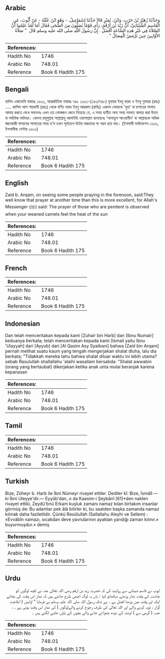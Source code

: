 ## Arabic


<div dir="rtl" lang="ar" style={{fontSize:'larger',backgroundColor:'#f8f9fa',padding:20}}>
وَحَدَّثَنَا زُهَيْرُ بْنُ حَرْبٍ، وَابْنُ، نُمَيْرٍ قَالاَ حَدَّثَنَا إِسْمَاعِيلُ، - وَهُوَ ابْنُ عُلَيَّةَ - عَنْ أَيُّوبَ، عَنِ الْقَاسِمِ الشَّيْبَانِيِّ، أَنَّ زَيْدَ بْنَ أَرْقَمَ، رَأَى قَوْمًا يُصَلُّونَ مِنَ الضُّحَى فَقَالَ أَمَا لَقَدْ عَلِمُوا أَنَّ الصَّلاَةَ فِي غَيْرِ هَذِهِ السَّاعَةِ أَفْضَلُ ‏.‏ إِنَّ رَسُولَ اللَّهِ صلى الله عليه وسلم قَالَ ‏ "‏ صَلاَةُ الأَوَّابِينَ حِينَ تَرْمَضُ الْفِصَالُ ‏"‏ ‏.‏
</div>
<div style={{backgroundColor:'#f8f9fa',padding:20, marginBottom: 10}}><table> <thead> <tr> <th>References:</th> <th></th> </tr> </thead> <tbody><tr><td>Hadith No</td><td>1746</td></tr><tr><td>Arabic No</td><td>748.01</td></tr><tr><td>Reference</td><td>Book 6 Hadith 175</td></tr></tbody></table></div>

## Bengali


<div dir="ltr" lang="bn" style={{fontSize:'larger',backgroundColor:'#f8f9fa',padding:20}}>
হাদিস একাডেমি নাম্বারঃ ১৬৩১, আন্তর্জাতিক নাম্বারঃ ৭৪৮ ১৬৩১-(১৪৩/৭৪৮) যুহায়র ইবনু হারব ও ইবনু নুমায়র (রহঃ) ..... কাসিম আশ শায়বানী (রহঃ) থেকে বর্ণিত যায়দ ইবনু আরকাম (রাযিঃ) একদল লোককে 'যুহা’ বা চাশতের সালাত আদায় করতে দেখে বললেনঃ এখন তো লোকজন জেনে নিয়েছে যে, এ সময় ব্যতীত অন্য সময় সালাত আদায় করা উত্তম বা সর্বাধিক মর্যাদার। কেননা রসূলুল্লাহ সাল্লাল্লাহু আলাইহি ওয়াসাল্লাম বলেছেনঃ 'সালাতুল আওয়াবীন’ বা আল্লাহকে অধিক স্মরণকারী বান্দাদের সালাতের সময় হ’ল তখন সূর্যতাপে উটের বাচ্চাদের পা গরম হয়ে যায়। (ইসলামী ফাউন্ডেশন ১৬১৬, ইসলামীক সেন্টার ১৬১৩)
</div>
<div style={{backgroundColor:'#f8f9fa',padding:20, marginBottom: 10}}><table> <thead> <tr> <th>References:</th> <th></th> </tr> </thead> <tbody><tr><td>Hadith No</td><td>1746</td></tr><tr><td>Arabic No</td><td>748.01</td></tr><tr><td>Reference</td><td>Book 6 Hadith 175</td></tr></tbody></table></div>

## English


<div dir="ltr" lang="en" style={{fontSize:'larger',backgroundColor:'#f8f9fa',padding:20}}>
Zaid b. Arqam, on seeing some people praying in the forenoon, said:They well know that prayer at another time than this is more excellent, for Allah's Messenger (ﷺ) said: The prayer of those who are penitent is observed when your weaned camels feel the heat of the sun
</div>
<div style={{backgroundColor:'#f8f9fa',padding:20, marginBottom: 10}}><table> <thead> <tr> <th>References:</th> <th></th> </tr> </thead> <tbody><tr><td>Hadith No</td><td>1746</td></tr><tr><td>Arabic No</td><td>748.01</td></tr><tr><td>Reference</td><td>Book 6 Hadith 175</td></tr></tbody></table></div>

## French


<div dir="ltr" lang="fr" style={{fontSize:'larger',backgroundColor:'#f8f9fa',padding:20}}>

</div>
<div style={{backgroundColor:'#f8f9fa',padding:20, marginBottom: 10}}><table> <thead> <tr> <th>References:</th> <th></th> </tr> </thead> <tbody><tr><td>Hadith No</td><td>1746</td></tr><tr><td>Arabic No</td><td>748.01</td></tr><tr><td>Reference</td><td>Book 6 Hadith 175</td></tr></tbody></table></div>

## Indonesian


<div dir="ltr" lang="id" style={{fontSize:'larger',backgroundColor:'#f8f9fa',padding:20}}>
Dan telah menceritakan kepada kami [Zuhair bin Harb] dan [Ibnu Numair] keduanya berkata; telah menceritakan kepada kami [Ismail yaitu Ibnu 'Ulayyah] dari [Ayyub] dari [Al Qasim Asy Syaibani] bahwa [Zaid bin Arqam] pernah melihat suatu kaum yang tengah mengerjakan shalat dluha, lalu dia berkata; "Tidakkah mereka tahu bahwa shalat diluar waktu ini lebih utama? sebab Rasulullah shallallahu 'alaihi wasallam bersabda: "Shalat awwabin (orang yang bertaubat) dikerjakan ketika anak unta mulai beranjak karena kepanasan
</div>
<div style={{backgroundColor:'#f8f9fa',padding:20, marginBottom: 10}}><table> <thead> <tr> <th>References:</th> <th></th> </tr> </thead> <tbody><tr><td>Hadith No</td><td>1746</td></tr><tr><td>Arabic No</td><td>748.01</td></tr><tr><td>Reference</td><td>Book 6 Hadith 175</td></tr></tbody></table></div>

## Tamil


<div dir="ltr" lang="ta" style={{fontSize:'larger',backgroundColor:'#f8f9fa',padding:20}}>

</div>
<div style={{backgroundColor:'#f8f9fa',padding:20, marginBottom: 10}}><table> <thead> <tr> <th>References:</th> <th></th> </tr> </thead> <tbody><tr><td>Hadith No</td><td>1746</td></tr><tr><td>Arabic No</td><td>748.01</td></tr><tr><td>Reference</td><td>Book 6 Hadith 175</td></tr></tbody></table></div>

## Turkish


<div dir="ltr" lang="tr" style={{fontSize:'larger',backgroundColor:'#f8f9fa',padding:20}}>
Bize, Züheyr b. Harb ile İbni Nümeyr rivayet ettiler. Dediler kî: Bize, İsmâîl —ki İbni Uleyye'dir.— Eyyûb'dan, o da Kaasim-i Şeybânî [61]*den naklen rivayet ettiki, Zeydü'bnü Erkam kuşluk zamanı namaz kılan birtakım insanlar görmüş de: Bu adamlar pek âlâ bilirler ki, bu saatden başka zamanda namaz kılmak daha faziletlidir. Çünkü Resûlullah (Sallallahu Aleyhi ve Sellem) : «Evvâbîn namazı, sıcakdan deve yavrularının ayaklan yandığı zaman kılınır.» buyurmuşdur.» demiş
</div>
<div style={{backgroundColor:'#f8f9fa',padding:20, marginBottom: 10}}><table> <thead> <tr> <th>References:</th> <th></th> </tr> </thead> <tbody><tr><td>Hadith No</td><td>1746</td></tr><tr><td>Arabic No</td><td>748.01</td></tr><tr><td>Reference</td><td>Book 6 Hadith 175</td></tr></tbody></table></div>

## Urdu


<div dir="rtl" lang="ur" style={{fontSize:'larger',backgroundColor:'#f8f9fa',padding:20}}>
ایوب نے قاسم شیبانی سے روایت کی کہ حضرت زید بن ارقم رضی اللہ تعالیٰ عنہ نے کچھ لوگوں کو چاشت کے وقت نماز پڑھتے دیکھاتو کہا : ہاں یہ لوگ اچھی طرح جانتے ہیں کہ نماز اس وقت کی بجائے ایک اور وقت میں پڑھنا افضل ہے ۔ بے شک رسول اللہ صلی اللہ علیہ وسلم نے فرمایا " اوابین ( اطاعت گزار ، توبہ کرنے والے اور اللہ تعالیٰ کی طرف رجوع کرنے والےلوگوں ) کی نماز اس وقت ہوتی ہے ۔ ، جب ( گرمی سے ) اونٹ کے دودھ چھڑائے جانے والے بچوں کے پاؤں جلنے لگتے ہیں ۔
</div>
<div style={{backgroundColor:'#f8f9fa',padding:20, marginBottom: 10}}><table> <thead> <tr> <th>References:</th> <th></th> </tr> </thead> <tbody><tr><td>Hadith No</td><td>1746</td></tr><tr><td>Arabic No</td><td>748.01</td></tr><tr><td>Reference</td><td>Book 6 Hadith 175</td></tr></tbody></table></div>